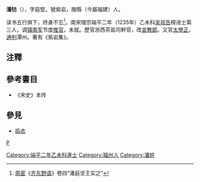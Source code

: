 '''潘牥'''（{{bd|1204年||1246年||Pan}}），字庭堅，號紫岩，閩縣（今屬福建）人。 

读书五行俱下，终身不忘<ref>[[周密|周密]]《[[齐东野语|齐东野语]]》卷四“潘庭坚王实之”</ref>。南宋理宗端平二年（1235年）乙未科[[吴叔告|吴叔告]]榜进士第三人，调[[镇南军|镇南军]]节度[[推官|推官]]，未就。歷官浙西茶盐司幹官，改[[宣教郎|宣教郎]]。又官[[太學正|太學正]]，[[通判|通判]]潭州。著有《紫岩集》。

== 注釋 ==
{{reflist}}
== 參考書目 ==
*《宋史》本传

== 參見 ==
* [[捣衣|捣衣]]
[[category:宋朝政治人物|P]]
[[Category:端平二年乙未科進士|Category:端平二年乙未科進士]]
[[Category:福州人|Category:福州人]]
[[Category:潘姓|Category:潘姓]]